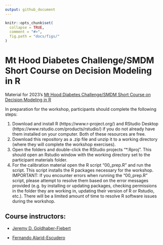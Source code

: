 ```yaml
---
output: github_document
---
```


<!-- README.md is generated from README.Rmd. Please edit that file -->

```r
knitr::opts_chunk$set(
  collapse = TRUE,
  comment = "#>",
  fig.path = "docs/figs/"
)
```

# Mt Hood Diabetes Challenge/SMDM Short Course on Decision Modeling in R

Material for 2023's [Mt Hood Diabetes Challenge/SMDM Short Course on Decision Modeling in R](https://www.mthooddiabeteschallenge.com/program-1)

In preparation for the workshop, participants should complete the following steps:

1. Download and install R (https://www.r-project.org/) and RStudio Desktop (https://www.rstudio.com/products/rstudio/) if you do not already have them installed on your computer. Both of these resources are free.
2. Download this repository as a .zip file and unzip it to a working directory (where they will complete the workshop exercises).
3. Open the folders and double-click the RStudio projects "*.Rproj". This should open an Rstudio window with the working directory set to the participant materials folder.
4. For the calibration material open the R script "00_prep.R" and run the script. This script installs the R packages necessary for the workshop. IMPORTANT: If you encounter errors when running the "00_prep.R" script, please attempt to resolve them based on the error messages provided (e.g. by installing or updating packages, checking permissions in the folder they are working in, updating their version of R or Rstudio, etc.). There will be a limited amount of time to resolve R software issues during the workshop.  

## Course instructors:

  * [Jeremy D. Goldhaber-Fiebert](https://github.com/jeremygf) 

  * [Fernando Alarid-Escudero](https://github.com/feralaes) 